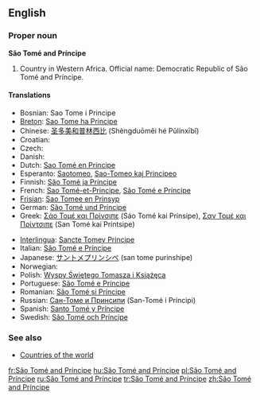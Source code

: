 ==English==

===Proper noun===
'''São Tomé and Príncipe'''

# Country in Western Africa.  Official name: Democratic Republic of São Tomé and Príncipe.

====Translations====
{{top}}
* Bosnian: Sao Tome i Principe {{m}}
* [[Breton]]: [[Sao Tome ha Principe]]
* Chinese: [[圣多美和普林西比]] (Shèngduōměi hé Pǔlínxībǐ)
* Croatian: {{t-|hr|Sveti Toma i Princip|m}}
* Czech: {{t-|cs|Svatý Tomáš a Princův ostrov|m}}
* Danish: {{t-|da|São Tomé og Príncipe}}
* Dutch: [[Sao Tomé en Principe]]
* Esperanto: [[Saotomeo]], [[Sao-Tomeo kaj Principeo]]
* Finnish: [[São Tomé ja Príncipe]]
* French: [[Sao Tomé-et-Principe]], [[São Tomé e Príncipe]]
* [[Frisian]]: [[Sao Tomee en Prinsyp]]
* German: [[São Tomé und Príncipe]]
* Greek: [[Σάο Τομέ και Πρίνσιπε]] (Sáo Tomé kai Prínsipe), [[Σαν Τομέ και Πρίντσιπε]] (San Tomé kai Príntsipe)
{{mid}}
* [[Interlingua]]: [[Sancte Tomey Principe]]
* Italian: [[São Tomé e Príncipe]]
* Japanese: [[サントメプリンシペ]] (san tome purinshipe)
* Norwegian: {{t-|no|São Tomé og Príncipe}}
* Polish: [[Wyspy Świętego Tomasza i Książęca]]
* Portuguese: [[São Tomé e Príncipe]]
* Romanian: [[São Tomé și Príncipe]]
* Russian: [[Сан-Томе и Принсипи]] (San-Tomé i Príncipi)
* Spanish: [[Santo Tomé y Príncipe]]
* Swedish: [[São Tomé och Príncipe]]
{{bottom}}

===See also===
* [[Countries of the world]]

[[fr:São Tomé and Príncipe]]
[[hu:São Tomé and Príncipe]]
[[pl:São Tomé and Príncipe]]
[[ru:São Tomé and Príncipe]]
[[tr:São Tomé and Príncipe]]
[[zh:São Tomé and Príncipe]]